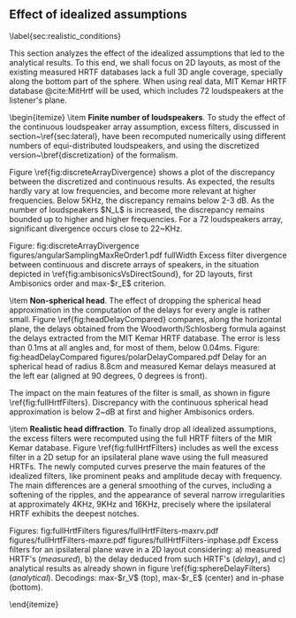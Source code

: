 == Effect of idealized assumptions ==
\label{sec:realistic_conditions}

This section analyzes the effect of the idealized assumptions that led to the analytical results. 
To this end, we shall focus on 2D layouts, as most of the existing measured 
HRTF databases lack a full 3D angle coverage, specially along the bottom part of the sphere.
When using real data, MIT Kemar HRTF database @cite:MitHrtf will be used,
which includes 72 loudspeakers at the listener's plane.


\begin{itemize}
\item '''Finite number of loudspeakers'''.
To study the effect of the continuous loudspeaker array assumption,
excess filters, discussed in section~\ref{sec:lateral},
have been recomputed numerically using different numbers
of equi-distributed loudspeakers, and using the discretized 
version~\bref{discretization} of the formalism.

Figure \ref{fig:discreteArrayDivergence} shows a plot of the discrepancy between the discretized and continuous
results. As expected, the results hardly vary at low frequencies, and become more relevant at higher frequencies.
Below 5KHz, the discrepancy remains below 2-3 dB. 
As the number of loudspeakers $N_L$ is increased, the discrepancy remains bounded up to higher and
higher frequencies. For a 72 loudspeakers array, significant divergence occurs close to 22~KHz.

Figure: fig:discreteArrayDivergence figures/angularSamplingMaxReOrder1.pdf fullWidth
Excess filter divergence between continuous and discrete arrays of speakers, in the situation 
depicted in \ref{fig:ambisonicsVsDirectSound}, for 2D layouts, first Ambisonics order and max-$r_E$ criterion. 

\item '''Non-spherical head'''. 
The effect of dropping the spherical head approximation in the computation of the delays for
every angle is rather small.
Figure \ref{fig:headDelayCompared} compares, along the horizontal plane, 
the delays obtained from the Woodworth/Schlosberg formula
against the delays extracted from the MIT Kemar HRTF database.
The error is less than 0.1ms at all angles 
and, for most of them, below 0.04ms.
Figure: fig:headDelayCompared figures/polarDelayCompared.pdf
Delay for an spherical head of radius 8.8cm and measured Kemar delays
measured at the left ear (aligned at 90 degrees, 0 degrees is front).


The impact on the main features of the filter is small,
as shown in figure \ref{fig:fullHrtfFilters}. 
Discrepancy with the continuous spherical head approximation
is below 2~dB at first and higher Ambisonics orders.

\item '''Realistic head diffraction'''.
To finally drop all  idealized assumptions, the excess filters were recomputed using the full HRTF filters
of the MIR Kemar database. 
Figure \ref{fig:fullHrtfFilters} includes as well the excess filter in a 2D setup 
for an ipsilateral plane wave using the full measured HRTFs.
The newly computed curves preserve the main features of the idealized filters, like
prominent peaks and amplitude decay with frequency. 
The main differences are a general smoothing of the curves, including a
softening of the ripples, and the appearance of several narrow irregularities
at approximately 4KHz, 9KHz and 16KHz, precisely where the ipsilateral HRTF exhibits the deepest notches.

Figures: fig:fullHrtfFilters figures/fullHrtfFilters-maxrv.pdf figures/fullHrtfFilters-maxre.pdf figures/fullHrtfFilters-inphase.pdf
Excess filters for an ipsilateral plane wave in a 2D layout considering:
a) measured HRTF's (''measured''),
b) the delay deduced from such HRTF's (''delay''), and
c) analytical results as already shown in figure \ref{fig:sphereDelayFilters} (''analytical'').
Decodings: max-$r_V$ (top), max-$r_E$ (center) and in-phase (bottom).

 
\end{itemize}


